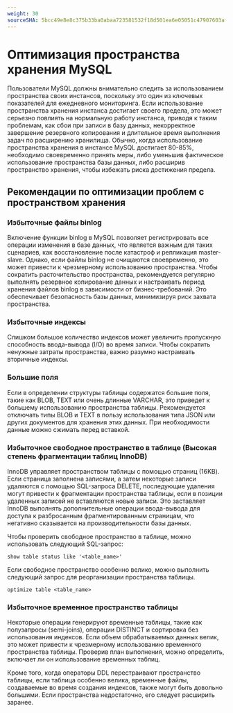 ```yaml
---
weight: 30
sourceSHA: 5bcc49e8e8c375b33ba0abaa723581532f18d501ea6e05051c47907603af51f2
---
```


# Оптимизация пространства хранения MySQL

Пользователи MySQL должны внимательно следить за использованием пространства своих инстансов, поскольку это один из ключевых показателей для ежедневного мониторинга. Если использование пространства хранения инстанса достигает своего предела, это может серьезно повлиять на нормальную работу инстанса, приводя к таким проблемам, как сбои при записи в базу данных, некорректное завершение резервного копирования и длительное время выполнения задач по расширению хранилища. Обычно, когда использование пространства хранения в инстансе MySQL достигает 80-85%, необходимо своевременно принять меры, либо уменьшив фактическое использование пространства базы данных, либо расширив пространство хранения, чтобы избежать риска достижения предела.

## Рекомендации по оптимизации проблем с пространством хранения

### Избыточные файлы binlog

Включение функции binlog в MySQL позволяет регистрировать все операции изменения в базе данных, что является важным для таких сценариев, как восстановление после катастроф и репликация master-slave. Однако, если файлы binlog не очищаются своевременно, это может привести к чрезмерному использованию пространства. Чтобы сократить расточительство пространства, рекомендуется регулярно выполнять резервное копирование данных и настраивать период хранения файлов binlog в зависимости от бизнес-требований. Это обеспечивает безопасность базы данных, минимизируя риск захвата пространства.

### Избыточные индексы

Слишком большое количество индексов может увеличить пропускную способность ввода-вывода (I/O) во время записи. Чтобы сократить ненужные затраты пространства, важно разумно настраивать вторичные индексы.

### Большие поля

Если в определении структуры таблицы содержатся большие поля, такие как BLOB, TEXT или очень длинные VARCHAR, это приведет к большему использованию пространства таблицы. Рекомендуется отключать типы BLOB и TEXT в пользу использования типа JSON или других документов для хранения этих данных. При необходимости данные можно сжимать перед вставкой.

### Избыточное свободное пространство в таблице (Высокая степень фрагментации таблиц InnoDB)

InnoDB управляет пространством таблицы с помощью страниц (16KB). Если страница заполнена записями, а затем некоторые записи удаляются с помощью SQL-запроса DELETE, последующие удаления могут привести к фрагментации пространства таблицы, если в позиции удаленных записей не вставляются новые записи. Это заставляет InnoDB выполнять дополнительные операции ввода-вывода для доступа к разбросанным фрагментированным страницам, что негативно сказывается на производительности базы данных.

Чтобы проверить свободное пространство в таблице, можно использовать следующий SQL-запрос:

```
show table status like '<table_name>'
```

Если свободное пространство особенно велико, можно выполнить следующий запрос для реорганизации пространства таблицы.

```
optimize table <table_name>
```

### Избыточное временное пространство таблицы

Некоторые операции генерируют временные таблицы, такие как полузапросы (semi-joins), операции DISTINCT и сортировка без использования индексов. Если объем обрабатываемых данных велик, это может привести к чрезмерному использованию временного пространства таблицы. Проверив план выполнения, можно определить, включает ли он использование временных таблиц.

Кроме того, когда операторы DDL перестраивают пространство таблицы, если таблица особенно велика, временные файлы, создаваемые во время создания индексов, также могут быть довольно большими. Если пространства недостаточно, его следует расширить заранее.
